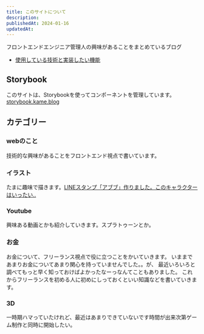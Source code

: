 ```yaml
---
title: このサイトについて
description:
publishedAt: 2024-01-16
updatedAt:
---
```


フロントエンドエンジニア管理人の興味があることをまとめているブログ

- [使用している技術と実装したい機能](/log/technology-used)

## Storybook

このサイトは、Storybookを使ってコンポーネントを管理しています。  
[storybook.kame.blog](https://storybook.kame.blog/)

## カテゴリー

<Categories categories={microcmsData.categories.contents} />

### webのこと
技術的な興味があることをフロントエンド視点で書いています。
### イラスト
たまに趣味で描きます。[LINEスタンプ「アブブ」作りました。このキャラクターはいったい..](/entry/line_stamp_abubu/)
### Youtube
興味ある動画とかも紹介していきます。スプラトゥーンとか。
### お金
お金について、フリーランス視点で役に立つことをかいていきます。
いままであまりお金についてあまり関心を持っていませんでした。。が、
最近いろいろと調べてもっと早く知っておけばよかったなーっなんてこともありました。
これからフリーランスを初める人に初めにしっておくといい知識などを書いていきます。
### 3D
一時期ハマっていたけれど、最近はあまりできていないです時間が出来次第ゲーム制作と同時に開始したい。
<Script src="https://platform.twitter.com/widgets.js" />
<blockquote className="twitter-tweet">
  動くとめっちゃ可愛く思えてきた
  <a href="https://t.co/vBYYWeInmf">pic.twitter.com/vBYYWeInmf</a>&mdash; kame (@kamem)
  <a href="https://twitter.com/kamem/status/1267486323629125632?ref_src=twsrc%5Etfw">
    June 1, 2020
  </a>
</blockquote>
### 買い物情報
ふるさと納税や、日々の買い物で買ってよかったものなどを紹介。

{/* ![アブブのイラスト画像](https://images.microcms-assets.io/assets/8d63ea55db89496cbf00ccb8c6bf8880/42dd4e4c781a49838accf7536d750c69/line_stamp_abubu.png) */}

## タグ
<Tags items={microcmsData.tags.contents} />

[お問い合わせはこちらから](https://contact.iz0.org/)
